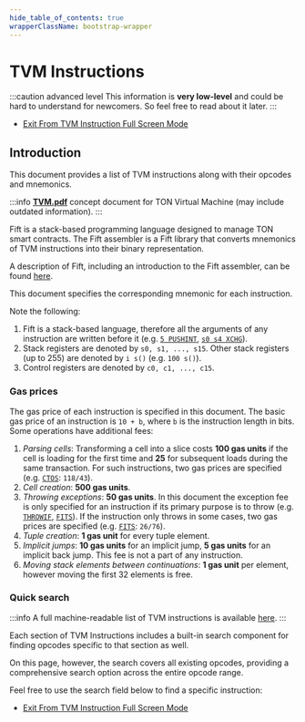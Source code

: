 ```yaml
---
hide_table_of_contents: true
wrapperClassName: bootstrap-wrapper
---
```



# TVM Instructions

:::caution advanced level
This information is **very low-level** and could be hard to understand for newcomers.
So feel free to read about it later.
:::

- [Exit From TVM Instruction Full Screen Mode](/learn/tvm-instructions/tvm-overview)

## Introduction

This document provides a list of TVM instructions along with their opcodes and mnemonics.

:::info
[**TVM.pdf**](https://ton.org/tvm.pdf) concept document for TON Virtual Machine (may include outdated information).
:::

Fift is a stack-based programming language designed to manage TON smart contracts. The Fift assembler is a Fift library that converts mnemonics of TVM instructions into their binary representation.

A description of Fift, including an introduction to the Fift assembler, can be found [here](https://github.com/Piterden/TON-docs/blob/master/Fift.%20A%20Brief%20Introduction.md).

This document specifies the corresponding mnemonic for each instruction.

Note the following:

1. Fift is a stack-based language, therefore all the arguments of any instruction are written before it (e.g. [`5 PUSHINT`](#instr-pushint-4), [`s0 s4 XCHG`](#instr-xchg-ij)).
2. Stack registers are denoted by `s0, s1, ..., s15`. Other stack registers (up to 255) are denoted by `i s()` (e.g. `100 s()`).
3. Control registers are denoted by `c0, c1, ..., c15`.

### Gas prices

The gas price of each instruction is specified in this document. The basic gas price of an instruction is `10 + b`, where `b` is the instruction length in bits. Some operations have additional fees:

1. _Parsing cells_: Transforming a cell into a slice costs **100 gas units** if the cell is loading for the first time and **25** for subsequent loads during the same transaction. For such instructions, two gas prices are specified (e.g. [`CTOS`](#instr-ctos): `118/43`).
2. _Cell creation_: **500 gas units**.
3. _Throwing exceptions_: **50 gas units**. In this document the exception fee is only specified for an instruction if its primary purpose is to throw (e.g. [`THROWIF`](#instr-throwif-short), [`FITS`](#instr-fits)). If the instruction only throws in some cases, two gas prices are specified (e.g. [`FITS`](#instr-fits): `26/76`).
4. _Tuple creation_: **1 gas unit** for every tuple element.
5. _Implicit jumps_: **10 gas units** for an implicit jump, **5 gas units** for an implicit back jump. This fee is not a part of any instruction.
6. _Moving stack elements between continuations_: **1 gas unit** per element, however moving the first 32 elements is free.

### Quick search

:::info
A full machine-readable list of TVM instructions is available [here](https://github.com/ton-community/ton-docs/blob/main/docs/learn/tvm-instructions/instructions.csv).
:::

Each section of TVM Instructions includes a built-in search component for finding opcodes specific to that section as well.

On this page, however, the search covers all existing opcodes, providing a comprehensive search option across the entire opcode range.

Feel free to use the search field below to find a specific instruction:

<InstructionSearch instructions={cp0.instructions} aliases={cp0.aliases}/>

- [Exit From TVM Instruction Full Screen Mode](/learn/tvm-instructions/tvm-overview)
